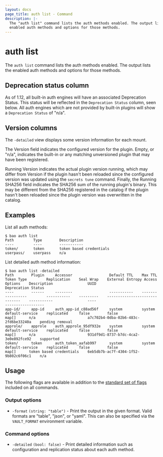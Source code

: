 ```yaml
---
layout: docs
page_title: auth list - Command
description: |-
  The "auth list" command lists the auth methods enabled. The output lists the
  enabled auth methods and options for those methods.
---
```


# auth list

The `auth list` command lists the auth methods enabled. The output lists the
enabled auth methods and options for those methods.

## Deprecation status column

As of 1.12, all built-in auth engines will have an associated Deprecation
Status. This status will be reflected in the `Deprecation Status` column, seen
below. All auth engines which are not provided by built-in plugins will show a
`Deprecation Status` of "n/a".

## Version columns

The `-detailed` view displays some version information for each mount.

The Version field indicates the configured version for the plugin. Empty, or "n/a",
indicates the built-in or any matching unversioned plugin that may have been registered.

Running Version indicates the actual plugin version running, which may differ from
Version if the plugin hasn't been reloaded since the configured version was updated
using the `secrets tune` command. Finally, the Running SHA256 field indicates the
SHA256 sum of the running plugin's binary. This may be different from the SHA256
registered in the catalog if the plugin hasn't been reloaded since the plugin
version was overwritten in the catalog.

## Examples

List all auth methods:

```shell-session
$ bao auth list
Path         Type        Description
----         ----        -----------
token/       token       token based credentials
userpass/    userpass    n/a
```

List detailed auth method information:

```shell-session
$ bao auth list -detailed
Path        Plugin     Accessor                 Default TTL    Max TTL    Token Type         Replication    Seal Wrap    External Entropy Access    Options    Description                UUID                                    Deprecation Status
----        ------     --------                 -----------    -------    ----------         -----------    ---------    -----------------------    -------    -----------                ----                                    ------------------
app-id/     app-id     auth_app-id_c88ad56f     system         system     default-service    replicated     false        false                      map[]      n/a                        a7c702b4-0dba-02b6-483c-2fd6be33240a    pending removal
approle/    approle    auth_approle_95df932e    system         system     default-service    replicated     false        false                      map[]      n/a                        931df9d1-8737-b7dc-4ca2-3e0e892fce92    supported
token/      token      auth_token_aafab997      system         system     default-service    replicated     false        false                      map[]      token based credentials    6eb5db7b-ac7f-4304-1f52-9b802c6f06c1    n/a
```

## Usage

The following flags are available in addition to the [standard set of
flags](/vault/docs/commands) included on all commands.

### Output options

- `-format` `(string: "table")` - Print the output in the given format. Valid
  formats are "table", "json", or "yaml". This can also be specified via the
  `VAULT_FORMAT` environment variable.

### Command options

- `-detailed` `(bool: false)` - Print detailed information such as configuration
  and replication status about each auth method.
